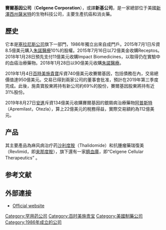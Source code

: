 {{Infobox company
| name      =  Celgene Corporation
| logo      =
| type      = [[上市公司|上市公司]] 
| traded_as         =  {{unbulleted list|{{NASDAQ|CELG}}|[[NASDAQ-100|NASDAQ-100 Component]]|[[S&P_100|S&P 100 Component]]|[[S&P_500|S&P 500 Component]]}}
| foundation        =  1986
| location          = {{USA}}[[新澤西州|新澤西州]][[薩米特_(新澤西州)|薩米特]]
| key_people        = [[Robert_J._Hugin|Robert J. Hugin]] <small>（執行董事）</small><br>[[Sol_J._Barer|Sol J. Barer]] <small>（創始人）</small><br>[[Mark_Alles|Mark Alles]] <small>（CEO）</small>
| industry          = [[生物技術|生物技術]]
| products          =  Thalomid<br>Revlimid<br>Abraxane<br>Pomalyst/Imnovid<br>Otezla
| revenue = {{unbulleted list|{{nowrap|{{increase}} US$ 13.51 billion (2017)<ref name="xbrlus_1">{{cite web |url=https://www.sec.gov/Archives/edgar/data/816284/000144530514000438/0001445305-14-000438-index.htm |title=CELGENE CORP /DE/ 2013 Annual Report Form (10-K) |publisher=United States Securities and Exchange Commission |format=XBRL |date=February 13, 2014 |access-date=2019-01-09 |archive-date=2017-12-01 |archive-url=https://web.archive.org/web/20171201044050/https://www.sec.gov/Archives/edgar/data/816284/000144530514000438/0001445305-14-000438-index.htm |dead-url=no }}</ref>}}|{{nowrap|{{increase}} US$ 5.5067 billion (2012)<ref name="xbrlus_1"/>}}}}
| net_income = {{unbulleted list|{{nowrap|{{decrease}} US$ 2.0 billion (2016)<ref name="xbrlus_1"/>}}|{{nowrap|{{increase}} US$ 1.4562 billion (2012)<ref name="xbrlus_1"/>}}}}
| assets = {{unbulleted list|{{nowrap|{{increase}} US$ 13.3782 billion (2013)<ref name="xbrlus_2">{{cite web |url=https://www.sec.gov/Archives/edgar/data/816284/000144530514001528/0001445305-14-001528-index.htm |title=CELGENE CORP /DE/ 2014 Q1 Quarterly Report Form (10-Q) |publisher=United States Securities and Exchange Commission |format=XBRL |date=April 29, 2014 |access-date=2019-01-09 |archive-date=2019-01-09 |archive-url=https://web.archive.org/web/20190109205240/https://www.sec.gov/Archives/edgar/data/816284/000144530514001528/0001445305-14-001528-index.htm |dead-url=no }}</ref>}}|{{nowrap|{{increase}} US$ 11.7343 billion (2012)<ref name="xbrlus_1"/>}}}}
| equity = {{unbulleted list|{{nowrap|{{decrease}} US$ 5.5899 billion (2013)<ref name="xbrlus_1"/>}}|{{nowrap|{{increase}} US$ 5.6945 billion (2012)<ref name="xbrlus_1"/>}}}}
| num_employees = 7,467 (2017)<ref name= Fortune>{{cite web|url=http://fortune.com/fortune500/celgene/|title=Celgene|website=Fortune|accessdate=4 January 2019|archive-date=2020-04-12|archive-url=https://web.archive.org/web/20200412085041/https://fortune.com/fortune500/celgene/|dead-url=no}}</ref>
| homepage          =  {{URL|www.celgene.com}}
}}

'''賽爾基因公司'''（'''Celgene Corporation'''），或譯'''新基公司'''，是一家總部位于美國[[新澤西州|新澤西州]][[薩米特_(新澤西州)|薩米特]]的生物科技公司，主要生產抗癌和消炎藥。

==歷史==
它本是[[塞拉尼斯公司|塞拉尼斯公司]]旗下一部門，1986年獨立出來自成門戶。2015年7月1日斥資8.5億美元購入[[朱諾醫療|朱諾醫療]]10%的股權。2015年7月16日以72億美金收購Receptos。2018年1月28日預先支付11億美元收購Impact Biomedicines，以取得仍在實驗中的血癌治療藥物。2018年1月28日以90億美元收購[[朱諾醫療|朱諾醫療]]。

2019年1月4日[[百時美施貴寶|百時美施貴寶]]斥資740億美元收賽爾基因，包括債務在內，交易總價值達950億美元。交易已得到兩家公司的董事會批准，預計在2019年第三季度完成。此後，施貴寶股東將持有新公司約69%的股份，賽爾基因股東將持有近31%股份。

2019年8月27日[[安進|安進]]斥資134億美元收購賽爾基因的銀屑病治療藥物[[阿普斯特|阿普斯特]]（Apremilast，Otezla），算上22億美元的稅務得益，實際交易額約為112億美元。

==产品==
其主要產品為麻风病治疗药[[沙利竇邁|沙利度胺]]（Thalidomide）和抗腫瘤藥瑞復美（Revlimid，即[[来那度胺|来那度胺]]），旗下還有一家[[臍血庫|臍血庫]]，即“Celgene Cellular Therapeutics” 。

==参考文献==
{{reflist}}

==外部連接==
*[http://www.celgene.com Official website] {{Wayback|url=http://www.celgene.com/ |date=19981111190252 }}
{{Finance links
| name = Celgene 
| symbol = CELG
| sec_cik = CELG
| yahoo = CELG
| google = CELG
}}

{{NASDAQ-100}}
[[Category:罕用药公司|Category:罕用药公司]]
[[Category:百时美施贵宝|Category:百时美施贵宝]]
[[Category:美國制藥公司|Category:美國制藥公司]]
[[Category:1986年成立的公司|Category:1986年成立的公司]]